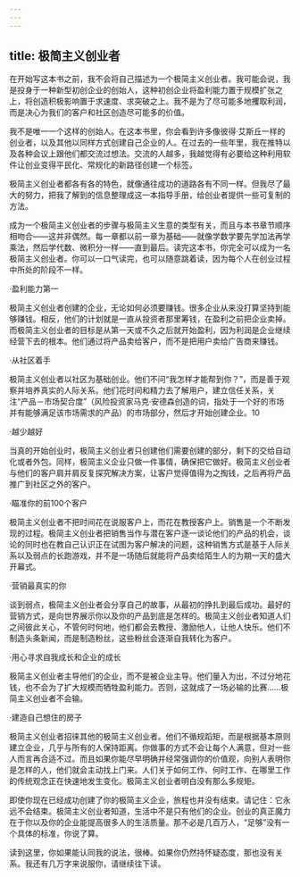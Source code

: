 ```yaml
---
---
---
```

title: 极简主义创业者
---




在开始写这本书之前，我不会将自己描述为一个极简主义创业者。我可能会说，我是投身于一种新型初创企业的创始人，这种初创企业将盈利能力置于规模扩张之上，将创造积极影响置于求速度、求突破之上。我不是为了尽可能多地攫取利润，而是决心为我们的客户和社区创造尽可能多的价值。

我不是唯一一个这样的创始人。在这本书里，你会看到许多像彼得·艾斯丘一样的创业者，以及其他以同样方式创建自己企业的人。在过去的一些年里，我在推特以及各种会议上跟他们都交流过想法。交流的人越多，我越觉得有必要给这种利用软件让创业变得平民化、常规化的新路径创建一个标签。

极简主义创业者都各有各的特色，就像通往成功的道路各有不同一样。但我尽了最大的努力，把我了解到的信息整理成这一本指导手册，给创业者提供一些可复制的方法。

成为一个极简主义创业者的步骤与极简主义生意的类型有关，而且与本书章节顺序相吻合——这并非偶然。每一章都以前一章为基础——就像学数学要先学加法再学乘法，然后学代数、微积分一样——直到最后。读完这本书，你完全可以成为一名极简主义创业者。你可以一口气读完，也可以随意跳着读，因为每个人在创业过程中所处的阶段不一样。

·盈利能力第一

极简主义创业者创建的企业，无论如何必须要赚钱。很多企业从来没打算坚持到能够赚钱。相反，他们的计划就是一直从投资者那里筹钱，在盈利之前把企业卖掉。而极简主义创业者的目标是从第一天或不久之后就开始盈利，因为利润是企业继续经营下去的根本。他们通过将产品卖给客户，而不是把用户卖给广告商来赚钱。

·从社区着手

极简主义创业者以社区为基础创业。他们不问“我怎样才能帮到你？”，而是善于观察并培养真实的人际关系。他们花时间和精力去了解用户，建立信任关系，关注“产品－市场契合度”（风险投资家马克·安德森创造的词，指处于一个好的市场并有能够满足该市场需求的产品）的市场部分，然后才开始创建企业。10

·越少越好

当真的开始创业时，极简主义创业者只创建他们需要创建的部分，剩下的交给自动化或者外包。同样，极简主义企业只做一件事情，确保把它做好。极简主义创业者与他们的客户肩并肩反复探究解决方案，让客户觉得值得为之掏钱，之后再将产品推广到社区之外的客户。

·瞄准你的前100个客户

极简主义创业者不把时间花在说服客户上，而花在教授客户上。销售是一个不断发现的过程。极简主义创业者把销售当作与潜在客户逐一谈论他们的产品的机会，谈论的同时也在教自己认识正在试图为客户解决的问题，这种销售方式是基于人际关系以及弱点的长跑游戏，并不是一场随后就能将产品卖给陌生人的为期一天的盛大开幕式。

·营销最真实的你

谈到弱点，极简主义创业者会分享自己的故事，从最初的挣扎到最后成功。最好的营销方式，是向世界展示你以及你的产品到底是怎样的。极简主义创业者知道人们之间彼此关心，不管何时何地，他们都会去教授、激励他人，让他人快乐。他们不制造头条新闻，而是制造粉丝，这些粉丝会逐渐自我转化为客户。

·用心寻求自我成长和企业的成长

极简主义创业者主导他们的企业，而不是被企业主导。他们量入为出，不过分地花钱，也不会为了扩大规模而牺牲盈利能力。否则，这就成了一场必输的比赛……极简主义创业者不会输。

·建造自己想住的房子

极简主义创业者招徕其他的极简主义创业者。他们不循规蹈矩，而是根据基本原则建立企业，几乎与所有的人保持距离。你做事的方式不会让每个人满意，但对一些人而言再合适不过。而且如果你能尽早明确并经常强调你的价值观，向别人表明你是怎样的人，他们就会主动找上门来。人们关于如何工作、何时工作、在哪里工作的传统观念正在快速地发生变化。极简主义创业者明白没有那么多规矩。

即使你现在已经成功创建了你的极简主义企业，旅程也并没有结束。请记住：它永远不会结束。极简主义创业者知道，生活中不是只有他们的企业。创业的真正魔力在于你以及你的企业能提高很多人的生活质量。那不必是几百万人，“足够”没有一个具体的标准，你说了算。

读到这里，你如果能认同我的说法，很棒。如果你仍然持怀疑态度，那也没有关系。我还有几万字来说服你，请继续往下读。